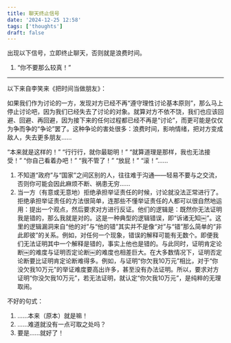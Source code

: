 ```yaml
---
title: 聊天终止信号
date: '2024-12-25 12:58'
tags: ['thoughts']
draft: false
---
```


出现以下信号，立即终止聊天，否则就是浪费时间。

1. “你不要那么较真！”

---

以下来自李笑来《把时间当做朋友》：

如果我们作为讨论的一方，发现对方已经不再“遵守理性讨论基本原则”，那么马上停止讨论吧，因为我们已经失去了讨论的对象。就算对方不依不饶，我们也应该回避、回避、再回避，因为接下来的任何过程都已经不再是“讨论”，而更可能是仅仅为争而争的“争论”罢了。这种争论的害处很多：浪费时间，影响情绪，把对方变成敌人，失去更多朋友……

“本来就是这样的！”
“行行行，就你最聪明！”
“就算道理是那样，我也无法接受！”
“你自己看着办吧！”
“我不管了！”
“放屁！”
“滚！”……

1. 不知道“政府”与“国家”之间区别的人，往往难于沟通——轻易不要与之交流，否则你可能会因此麻烦不断、祸患无穷……
2. 当一方（有意或无意地）拒绝承担举证责任的时候，讨论就没法正常进行了。拒绝承担举证责任的方法很简单，连那些不懂举证责任的人都可以很自然地运用：提出一个观点，然后要求对方进行反证。他们的逻辑是：既然你无法证明我是错的，那么我就是对的。这是一种典型的逻辑错误，即“诉诸无知￼”。这里的逻辑漏洞来自“他的对”与“他的错”其实并不是像“对”与“错”那么简单的“非此即彼”的关系。例如，对任何一个现象，错误的解释可能有无数个。即便我们无法证明其中一个解释是错的，事实上他也是错的。与此同时，证明肯定论断￼的难度与证明否定论断￼的难度也相差巨大。在大多数情况下，证明否定论断要比证明肯定论断难得多。例如，与证明“你欠我10万元”相比，对于“你没欠我10万元”的举证难度要高出许多，甚至没有办法证明。所以，要求对方证明“你没欠我10万元”，若无法证明，就认定“你欠我10万元”，是纯粹的无理取闹。

不好的句式：

1. ……本来（原本）就是嘛！
2. ……难道就没有一点可取之处吗？
3. 要是……就好了！
